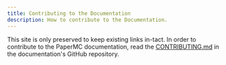 ```yaml
---
title: Contributing to the Documentation
description: How to contribute to the Documentation.
---
```


This site is only preserved to keep existing links in-tact. In order to contribute to the PaperMC documentation, read
the [CONTRIBUTING.md](https://github.com/PaperMC/docs/blob/main/CONTRIBUTING.md) in the documentation's GitHub repository.
